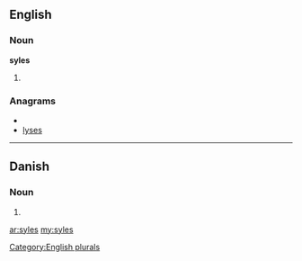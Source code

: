 ==English==

===Noun===
'''syles'''

# {{plural of|[[syle]]}}

===Anagrams===
* {{alphagram|elssy}}
* [[lyses#English|lyses]]

[[Category:English plurals]]

----

==Danish==

===Noun===
{{infl|da|noun form|g=c}}

# {{form of|genitive plural indefinite|syl|lang=da}}

[[ar:syles]]
[[my:syles]]